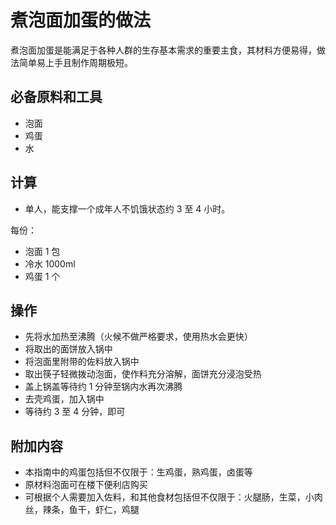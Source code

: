# 煮泡面加蛋的做法

煮泡面加蛋是能满足于各种人群的生存基本需求的重要主食，其材料方便易得，做法简单易上手且制作周期极短。

## 必备原料和工具

- 泡面
- 鸡蛋
- 水

## 计算

- 单人，能支撑一个成年人不饥饿状态约 3 至 4 小时。

每份：

- 泡面 1 包
- 冷水 1000ml
- 鸡蛋 1 个

## 操作

- 先将水加热至沸腾（火候不做严格要求，使用热水会更快）
- 将取出的面饼放入锅中
- 将泡面里附带的佐料放入锅中
- 取出筷子轻微拨动泡面，使作料充分溶解，面饼充分浸泡受热
- 盖上锅盖等待约 1 分钟至锅内水再次沸腾
- 去壳鸡蛋，加入锅中
- 等待约 3 至 4 分钟，即可

## 附加内容

- 本指南中的鸡蛋包括但不仅限于：生鸡蛋，熟鸡蛋，卤蛋等
- 原材料泡面可在楼下便利店购买
- 可根据个人需要加入佐料，和其他食材包括但不仅限于：火腿肠，生菜，小肉丝，辣条，鱼干，虾仁，鸡腿



